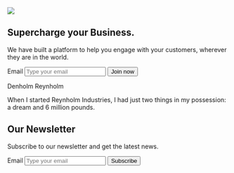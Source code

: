 <!-- example-05 page without header and footer -->
<!--<Block src="examples/header-05" />-->

<Section py="8|12|16|24" position="relative">
  <Container>
    <Grid col="1|2" gap="8|12|16">
      <Image
        src="placeholder.jpg"
        position="null|absolute"
        top="0"
        right="0"
        w="full|half"
        h="40|full"
      />
      <Flexbox
        flexDirection="column"
        alignItems="center|flex-start"
        textAlign="center|left"
        py="0|12|16"
      >
        <H1 m="0" fontWeight="extrabold" lineHeight="tight">
          Supercharge your Business.
        </H1>
        <P fontSize="xl|2xl" mt="4">
          We have built a platform to help you engage with your customers,
          wherever they are in the world.
        </P>
        <Form d="grid" col="1|auto auto" gap="2" w="full|auto">
          <VisuallyHidden>
            <Label htmlFor="hero-05-email">Email</Label>
          </VisuallyHidden>
          <Input
            type="email"
            id="hero-05-email"
            name="email"
            placeholder="Type your email"
            variant="lg"
          />
          <Button type="submit" variant="primary lg">
            Join now
          </Button>
        </Form>
      </Flexbox>
    </Grid>
  </Container>
</Section>

<Block src="examples/cards-05" bg="muted" />

<Block src="examples/team-05" />

<Section py="8|12|16" bg="muted">
  <Container>
    <Div maxW="none|70%">
      <P fontSize="md" mb="0">
        Denholm Reynholm
      </P>
      <P fontSize="3xl" mt="4">
        <Span fontWeight="thin">When I started Reynholm Industries,</Span> I had
        just two things in my possession: a dream and 6 million pounds.
      </P>
    </Div>
  </Container>
</Section>

<Section py="8|12|16|24">
  <Container>
    <Flexbox flexDirection="column" textAlign="center">
      <H2 m="0">Our Newsletter</H2>
      <P fontSize="xl|2xl" mt="2" textAlign="center">
        Subscribe to our newsletter and get the latest news.
      </P>
      <Form d="grid" col="1|auto auto" gap="4" w="full|auto">
        <VisuallyHidden>
          <Label htmlFor="form-04-email">Email</Label>
        </VisuallyHidden>
        <Input
          type="email"
          id="form-04-email"
          name="email"
          placeholder="Type your email"
          variant="lg"
        />
        <Button type="submit" variant="primary lg">
          Subscribe
        </Button>
      </Form>
    </Flexbox>
  </Container>
</Section>

<!--<Block src="examples/footer-05" borderTopWidth="1px" />-->
